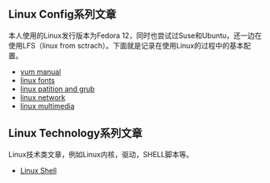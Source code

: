 == Linux Config系列文章 ==
本人使用的Linux发行版本为Fedora 12，同时也尝试过Suse和Ubuntu，还一边在使用LFS（linux from sctrach）。下面就是记录在使用Linux的过程中的基本配置。
* [[yum manual]]
* [[linux fonts]]
* [[linux patition and grub]]
* [[linux network]]
* [[linux multimedia]]


== Linux Technology系列文章 ==
Linux技术类文章，例如Linux内核，驱动，SHELL脚本等。
* [[Linux Shell]]
